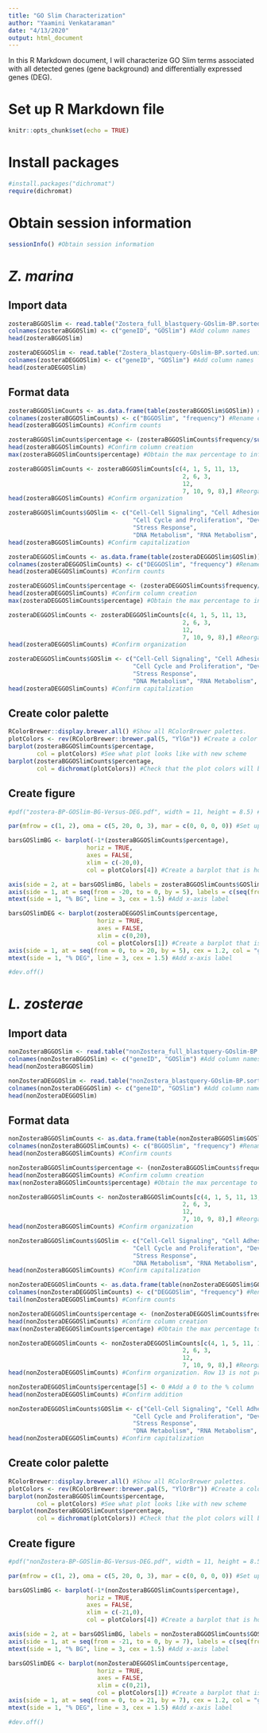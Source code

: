 ```yaml
---
title: "GO Slim Characterization"
author: "Yaamini Venkataraman"
date: "4/13/2020"
output: html_document
---
```


In this R Markdown document, I will characterize GO Slim terms associated with all detected genes (gene background) and differentially expressed genes (DEG).

# Set up R Markdown file

```r
knitr::opts_chunk$set(echo = TRUE)
```

# Install packages

```r
#install.packages("dichromat")
require(dichromat)
```

# Obtain session information

```r
sessionInfo() #Obtain session information
```

# *Z. marina*

## Import data

```r
zosteraBGGOSlim <- read.table("Zostera_full_blastquery-GOslim-BP.sorted.unique.noOther", header = FALSE, sep = "\t") #GO Slim terms for gene background
colnames(zosteraBGGOSlim) <- c("geneID", "GOSlim") #Add column names
head(zosteraBGGOSlim)
```

```r
zosteraDEGGOSlim <- read.table("Zostera_blastquery-GOslim-BP.sorted.unique.noOther", header = FALSE, sep = "\t") #GO Slim terms for gene background
colnames(zosteraDEGGOSlim) <- c("geneID", "GOSlim") #Add column names
head(zosteraDEGGOSlim)
```

## Format data

```r
zosteraBGGOSlimCounts <- as.data.frame(table(zosteraBGGOSlim$GOSlim)) #Count the frequency of each GO Slim term
colnames(zosteraBGGOSlimCounts) <- c("BGGOSlim", "frequency") #Rename columns
head(zosteraBGGOSlimCounts) #Confirm counts
```

```r
zosteraBGGOSlimCounts$percentage <- (zosteraBGGOSlimCounts$frequency/sum(zosteraBGGOSlimCounts$frequency)*100) #Create a new column with percentages of GOSlim terms instead of raw counts
head(zosteraBGGOSlimCounts) #Confirm column creation
max(zosteraBGGOSlimCounts$percentage) #Obtain the max percentage to inform plot axes
```

```r
zosteraBGGOSlimCounts <- zosteraBGGOSlimCounts[c(4, 1, 5, 11, 13,
                                                 2, 6, 3,
                                                 12,
                                                 7, 10, 9, 8),] #Reorganize rows based on broader functions. Rows are general activity, development, stress response, and metabolic processes
head(zosteraBGGOSlimCounts) #Confirm organization
```

```r
zosteraBGGOSlimCounts$GOSlim <- c("Cell-Cell Signaling", "Cell Adhesion", "Death", "Signal Transduction", "Transport",
                                   "Cell Cycle and Proliferation", "Developmental Processes", "Cell Organization and Biogenesis",
                                   "Stress Response",
                                   "DNA Metabolism", "RNA Metabolism", "Protein Metabolism", "Other Metabolic Processes") #Capitalize labels
head(zosteraBGGOSlimCounts) #Confirm capitalization
```

```r
zosteraDEGGOSlimCounts <- as.data.frame(table(zosteraDEGGOSlim$GOSlim)) #Count the frequency of each GO Slim term
colnames(zosteraDEGGOSlimCounts) <- c("DEGGOSlim", "frequency") #Rename columns
head(zosteraDEGGOSlimCounts) #Confirm counts
```

```r
zosteraDEGGOSlimCounts$percentage <- (zosteraDEGGOSlimCounts$frequency/sum(zosteraDEGGOSlimCounts$frequency)*100) #Create a new column with percentages of GOSlim terms instead of raw counts
head(zosteraDEGGOSlimCounts) #Confirm column creation
max(zosteraDEGGOSlimCounts$percentage) #Obtain the max percentage to inform plot axes
```

```r
zosteraDEGGOSlimCounts <- zosteraDEGGOSlimCounts[c(4, 1, 5, 11, 13,
                                                 2, 6, 3,
                                                 12,
                                                 7, 10, 9, 8),] #Reorganize rows based on broader functions. Rows are general activity, development, stress response, and metabolic processes
head(zosteraDEGGOSlimCounts) #Confirm organization
```

```r
zosteraDEGGOSlimCounts$GOSlim <- c("Cell-Cell Signaling", "Cell Adhesion", "Death", "Signal Transduction", "Transport",
                                   "Cell Cycle and Proliferation", "Developmental Processes", "Cell Organization and Biogenesis",
                                   "Stress Response",
                                   "DNA Metabolism", "RNA Metabolism", "Protein Metabolism", "Other Metabolic Processes") #Capitalize labels
head(zosteraDEGGOSlimCounts) #Confirm capitalization
```

## Create color palette

```r
RColorBrewer::display.brewer.all() #Show all RColorBrewer palettes.
plotColors <- rev(RColorBrewer::brewer.pal(5, "YlGn")) #Create a color palette for the barplots. Use 5 yellow-green shades from RColorBrewer. Reverse the order so the darkest shade is used first.
barplot(zosteraBGGOSlimCounts$percentage,
        col = plotColors) #See what plot looks like with new scheme
barplot(zosteraBGGOSlimCounts$percentage,
        col = dichromat(plotColors)) #Check that the plot colors will be easy to interpret for those with color blindess
```

## Create figure

```r
#pdf("zostera-BP-GOSlim-BG-Versus-DEG.pdf", width = 11, height = 8.5) #Save as a pdf

par(mfrow = c(1, 2), oma = c(5, 20, 0, 3), mar = c(0, 0, 0, 0)) #Set up parameters for multipanel plot

barsGOSlimBG <- barplot(-1*(zosteraBGGOSlimCounts$percentage),
                      horiz = TRUE,
                      axes = FALSE,
                      xlim = c(-20,0),
                      col = plotColors[4]) #Create a barplot that is horizontal (horiz = TRUE). Use axes = FALSE to remove all axes. Set xlim based on maximum percentage value. Colors correspond to broader GOSlim groupings. Save plot as a new object.

axis(side = 2, at = barsGOSlimBG, labels = zosteraBGGOSlimCounts$GOSlim, tick = FALSE, las = 2, col = "grey80", cex.axis = 1.5) #Add y-axis with GOSlim terms from BPGOSlimCounts. Place labels at specific barplot values from barsGOSlim. Remove tick marks (tick) and change orientation of labels (las)
axis(side = 1, at = seq(from = -20, to = 0, by = 5), labels = c(seq(from = 20, to = 0, by = -5)), cex = 1.2, col = "grey80") #Add x-axis
mtext(side = 1, "% BG", line = 3, cex = 1.5) #Add x-axis label

barsGOSlimDEG <- barplot(zosteraDEGGOSlimCounts$percentage,
                         horiz = TRUE,
                         axes = FALSE,
                         xlim = c(0,20),
                         col = plotColors[1]) #Create a barplot that is horizontal (horiz = TRUE). Use axes = FALSE to remove all axes. Set xlim based on maximum percentage value. Colors correspond to broader GOSlim groupings. Save plot as a new object.
axis(side = 1, at = seq(from = 0, to = 20, by = 5), cex = 1.2, col = "grey80") #Add x-axis
mtext(side = 1, "% DEG", line = 3, cex = 1.5) #Add x-axis label

#dev.off()
```

# *L. zosterae*

## Import data

```r
nonZosteraBGGOSlim <- read.table("nonZostera_full_blastquery-GOslim-BP.sorted.unique.noOther", header = FALSE, sep = "\t") #GO Slim terms for gene background
colnames(nonZosteraBGGOSlim) <- c("geneID", "GOSlim") #Add column names
head(nonZosteraBGGOSlim)
```

```r
nonZosteraDEGGOSlim <- read.table("nonZostera_blastquery-GOslim-BP.sorted.unique.noOther", header = FALSE, sep = "\t") #GO Slim terms for gene background
colnames(nonZosteraDEGGOSlim) <- c("geneID", "GOSlim") #Add column names
head(nonZosteraDEGGOSlim)
```

## Format data

```r
nonZosteraBGGOSlimCounts <- as.data.frame(table(nonZosteraBGGOSlim$GOSlim)) #Count the frequency of each GO Slim term
colnames(nonZosteraBGGOSlimCounts) <- c("BGGOSlim", "frequency") #Rename columns
head(nonZosteraBGGOSlimCounts) #Confirm counts
```

```r
nonZosteraBGGOSlimCounts$percentage <- (nonZosteraBGGOSlimCounts$frequency/sum(nonZosteraBGGOSlimCounts$frequency)*100) #Create a new column with percentages of GOSlim terms instead of raw counts
head(nonZosteraBGGOSlimCounts) #Confirm column creation
max(nonZosteraBGGOSlimCounts$percentage) #Obtain the max percentage to inform plot axes
```

```r
nonZosteraBGGOSlimCounts <- nonZosteraBGGOSlimCounts[c(4, 1, 5, 11, 13,
                                                 2, 6, 3,
                                                 12,
                                                 7, 10, 9, 8),] #Reorganize rows based on broader functions. Rows are general activity, development, stress response, and metabolic processes
head(nonZosteraBGGOSlimCounts) #Confirm organization
```

```r
nonZosteraBGGOSlimCounts$GOSlim <- c("Cell-Cell Signaling", "Cell Adhesion", "Death", "Signal Transduction", "Transport",
                                   "Cell Cycle and Proliferation", "Developmental Processes", "Cell Organization and Biogenesis",
                                   "Stress Response",
                                   "DNA Metabolism", "RNA Metabolism", "Protein Metabolism", "Other Metabolic Processes") #Capitalize labels
head(nonZosteraBGGOSlimCounts) #Confirm capitalization
```

```r
nonZosteraDEGGOSlimCounts <- as.data.frame(table(nonZosteraDEGGOSlim$GOSlim)) #Count the frequency of each GO Slim term
colnames(nonZosteraDEGGOSlimCounts) <- c("DEGGOSlim", "frequency") #Rename columns
tail(nonZosteraDEGGOSlimCounts) #Confirm counts
```

```r
nonZosteraDEGGOSlimCounts$percentage <- (nonZosteraDEGGOSlimCounts$frequency/sum(nonZosteraDEGGOSlimCounts$frequency)*100) #Create a new column with percentages of GOSlim terms instead of raw counts
head(nonZosteraDEGGOSlimCounts) #Confirm column creation
max(nonZosteraDEGGOSlimCounts$percentage) #Obtain the max percentage to inform plot axes
```

```r
nonZosteraDEGGOSlimCounts <- nonZosteraDEGGOSlimCounts[c(4, 1, 5, 11, 13,
                                                 2, 6, 3,
                                                 12,
                                                 7, 10, 9, 8),] #Reorganize rows based on broader functions. Rows are general activity, development, stress response, and metabolic processes
head(nonZosteraDEGGOSlimCounts) #Confirm organization. Row 13 is not present in this dataset
```

```r
nonZosteraDEGGOSlimCounts$percentage[5] <- 0 #Add a 0 to the % column
head(nonZosteraDEGGOSlimCounts) #Confirm addition
```

```r
nonZosteraDEGGOSlimCounts$GOSlim <- c("Cell-Cell Signaling", "Cell Adhesion", "Death", "Signal Transduction", "Transport",
                                   "Cell Cycle and Proliferation", "Developmental Processes", "Cell Organization and Biogenesis",
                                   "Stress Response",
                                   "DNA Metabolism", "RNA Metabolism", "Protein Metabolism", "Other Metabolic Processes") #Capitalize labels
head(nonZosteraDEGGOSlimCounts) #Confirm capitalization
```

## Create color palette

```r
RColorBrewer::display.brewer.all() #Show all RColorBrewer palettes.
plotColors <- rev(RColorBrewer::brewer.pal(5, "YlOrBr")) #Create a color palette for the barplots. Use 5 yellow-orange-brown shades from RColorBrewer. Reverse the order so the darkest shade is used first.
barplot(nonZosteraBGGOSlimCounts$percentage,
        col = plotColors) #See what plot looks like with new scheme
barplot(nonZosteraBGGOSlimCounts$percentage,
        col = dichromat(plotColors)) #Check that the plot colors will be easy to interpret for those with color blindess
```

## Create figure

```r
#pdf("nonZostera-BP-GOSlim-BG-Versus-DEG.pdf", width = 11, height = 8.5) #Save as a pdf

par(mfrow = c(1, 2), oma = c(5, 20, 0, 3), mar = c(0, 0, 0, 0)) #Set up parameters for multipanel plot

barsGOSlimBG <- barplot(-1*(nonZosteraBGGOSlimCounts$percentage),
                      horiz = TRUE,
                      axes = FALSE,
                      xlim = c(-21,0),
                      col = plotColors[4]) #Create a barplot that is horizontal (horiz = TRUE). Use axes = FALSE to remove all axes. Set xlim based on maximum percentage value. Colors correspond to broader GOSlim groupings. Save plot as a new object.

axis(side = 2, at = barsGOSlimBG, labels = nonZosteraBGGOSlimCounts$GOSlim, tick = FALSE, las = 2, col = "grey80", cex.axis = 1.5) #Add y-axis with GOSlim terms from BPGOSlimCounts. Place labels at specific barplot values from barsGOSlim. Remove tick marks (tick) and change orientation of labels (las)
axis(side = 1, at = seq(from = -21, to = 0, by = 7), labels = c(seq(from = 21, to = 0, by = -7)), cex = 1.2, col = "grey80") #Add x-axis
mtext(side = 1, "% BG", line = 3, cex = 1.5) #Add x-axis label

barsGOSlimDEG <- barplot(nonZosteraDEGGOSlimCounts$percentage,
                         horiz = TRUE,
                         axes = FALSE,
                         xlim = c(0,21),
                         col = plotColors[1]) #Create a barplot that is horizontal (horiz = TRUE). Use axes = FALSE to remove all axes. Set xlim based on maximum percentage value. Colors correspond to broader GOSlim groupings. Save plot as a new object.
axis(side = 1, at = seq(from = 0, to = 21, by = 7), cex = 1.2, col = "grey80") #Add x-axis
mtext(side = 1, "% DEG", line = 3, cex = 1.5) #Add x-axis label

#dev.off()
```















